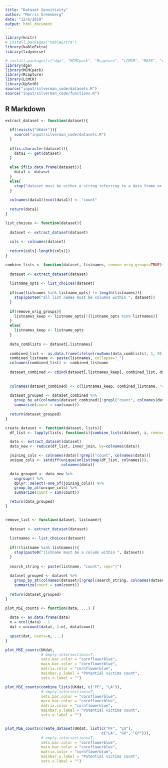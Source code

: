 ```yaml
---
title: "Dataset Sensitivity"
author: "Morris Greenberg"
date: "12/6/2019"
output: html_document
---
```


```r
library(knitr)
# install.packages("kableExtra")
library(kableExtra)
library(tidyverse)

# install.packages(c("dga", "MCMCpack", "Rcapture", "LCMCR", "MASS", "coda"))
library(dga)
library(MCMCpack)
library(Rcapture)
library(LCMCR)
library(UpSetR)
source("input/silverman_code/datasets.R")
source("input/silverman_code/functions.R")
```

## R Markdown

```r
extract_dataset <- function(dataset){
  
  if(!exists("UKdat")){
    source("input/silverman_code/datasets.R")
  }
  
  if(is.character(dataset)){
    data1 <- get(dataset)
  }
  
  else if(is.data.frame(dataset)){
    data1 <- dataset
  }
  else{
    stop("dataset must be either a string referring to a data frame or a data frame.")
  }
  
  colnames(data1)[ncol(data1)] <- "count"
  
  return(data1)
}
```

```r

list_choices <- function(dataset){
  
  dataset <- extract_dataset(dataset)
  
  cols <- colnames(dataset)
  
  return(cols[-length(cols)])
}
```

```r
combine_lists <- function(dataset, listnames, remove_orig_groups=TRUE){
  
  dataset <- extract_dataset(dataset)
  
  listname_opts <- list_choices(dataset)
  
  if(sum(listnames %in% listname_opts) != length(listnames)){
    stop(paste0("all list names must be columns within ", dataset))
  }
  
  if(remove_orig_groups){
    listnames_keep <- listname_opts[!(listname_opts %in% listnames)]
  }
  else{
    listnames_keep <- listname_opts
  }
  
  data_comblists <- dataset[,listnames]
  
  combined_list <- as.data.frame(ifelse(rowSums(data_comblists), 1, 0))
  combined_listname <- paste(listnames, collapse="_")
  colnames(combined_list) <- combined_listname
  
  dataset_combined <- cbind(dataset[,listnames_keep], combined_list, dataset[ncol(dataset)])
  
  
  colnames(dataset_combined) <- c(listnames_keep, combined_listname, "count")
  
  dataset_grouped <- dataset_combined %>%
    group_by_at(colnames(dataset_combined)[!grepl("count", colnames(dataset_combined))]) %>%
    summarize(count = sum(count))
  
  return(dataset_grouped)
}

create_dataset <- function(dataset, lists){
  df_list <- lapply(lists, function(i){combine_lists(dataset, i, remove_orig_groups = FALSE)})

  data <- extract_dataset(dataset)  
  data_new <- reduce(df_list, inner_join, by=colnames(data))

  joining_cols <- colnames(data)[!grepl("count", colnames(data))]
  unique_cols <- setdiff(unique(unlist(map(df_list, colnames))),
                         colnames(data))

  data_grouped <- data_new %>%
    ungroup() %>%
    dplyr::select(-one_of(joining_cols)) %>%
    group_by_at(unique_cols) %>%
    summarize(count = sum(count))

  return(data_grouped)
}


remove_list <- function(dataset, listname){
  
  dataset <- extract_dataset(dataset)
  
  listnames <- list_choices(dataset)
  
  if(!(listname %in% listnames)){
    stop(paste0("listname must be a column within ", dataset))
  }
  
  search_string <- paste(listname, "count", sep="|")
  
  dataset_grouped <- dataset %>%
    group_by_at(colnames(dataset)[!grepl(search_string, colnames(dataset))]) %>%
    summarize(count = sum(count))
  
  return(dataset_grouped)
}

```

```r
plot_MSE_counts <- function(data, ...) {
  
  data <- as.data.frame(data)
  n = ncol(data) - 1
  dat = uncount(data[, 1:n], data$count)
  
  upset(dat, nsets=n, ...)
}

plot_MSE_counts(UKdat, 
                # empty.intersections=T,
                sets.bar.color = "cornflowerblue",
                main.bar.color = "cornflowerblue",
                matrix.color = "cornflowerblue",
                mainbar.y.label = "Potential victims count",
                sets.x.label = "")

plot_MSE_counts(combine_lists(UKdat, c("PF", "LA")), 
                # empty.intersections=T,
                sets.bar.color = "cornflowerblue",
                main.bar.color = "cornflowerblue",
                matrix.color = "cornflowerblue",
                mainbar.y.label = "Potential victims count",
                sets.x.label = "")


plot_MSE_counts(create_dataset(UKdat, list(c("PF", "LA"), 
                                           c("LA", "GO", "GP"))), 
                # empty.intersections=T,
                sets.bar.color = "cornflowerblue",
                main.bar.color = "cornflowerblue",
                matrix.color = "cornflowerblue",
                mainbar.y.label = "Potential victims count",
                sets.x.label = "")

```

